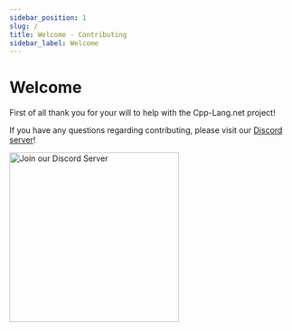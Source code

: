 ```yaml
---
sidebar_position: 1
slug: /
title: Welcome - Contributing
sidebar_label: Welcome
---
```


# Welcome


First of all thank you for your will to help with the Cpp-Lang.net project!

If you have any questions regarding contributing, please visit our [Discord server](https://discord.gg/3MeXQ8TvBw)!

<a href="https://discord.gg/3MeXQ8TvBw">
	<img width="300px" src="/img/DiscordHelpDev.png" alt="Join our Discord Server" />
</a>




